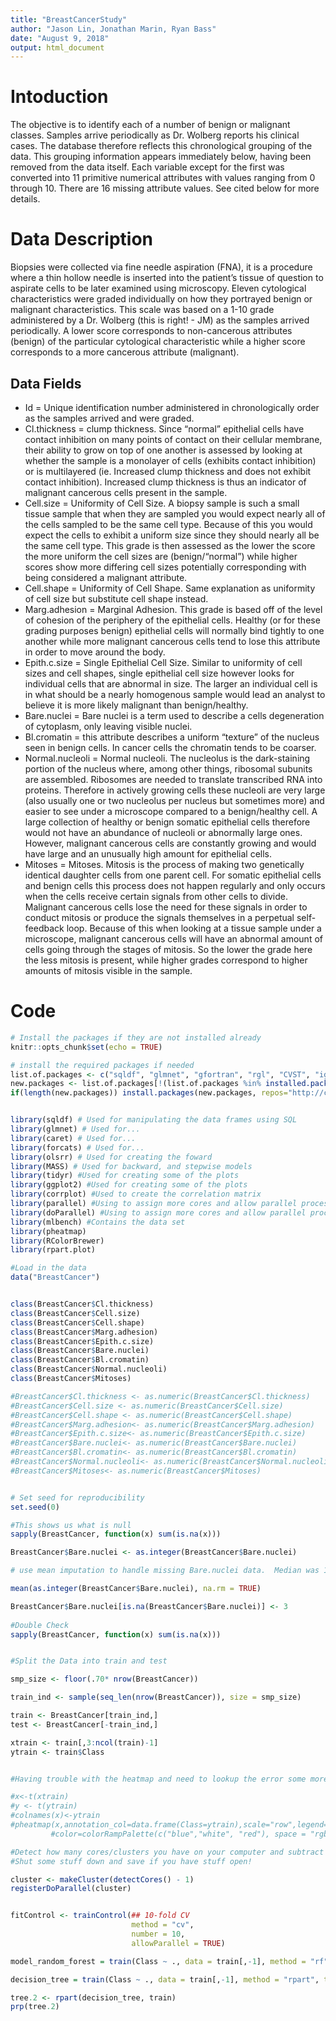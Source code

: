 ```yaml
---
title: "BreastCancerStudy"
author: "Jason Lin, Jonathan Marin, Ryan Bass"
date: "August 9, 2018"
output: html_document
---
```


# Intoduction

The objective is to identify each of a number of benign or malignant classes. Samples arrive periodically as Dr. Wolberg reports his clinical cases. The database therefore reflects this chronological grouping of the data. This grouping information appears immediately below, having been removed from the data itself. Each variable except for the first was converted into 11 primitive numerical attributes with values ranging from 0 through 10. There are 16 missing attribute values. See cited below for more details.



# Data Description

Biopsies were collected via fine needle aspiration (FNA), it is a procedure where a thin hollow needle is inserted into the patient's tissue of question to aspirate cells to be later examined using microscopy. Eleven cytological characteristics were graded individually on how they portrayed benign or malignant characteristics. This scale was based on a 1-10 grade administered by a Dr. Wolberg (this is right! - JM) as the samples arrived periodically. A lower score corresponds to non-cancerous attributes (benign) of the particular cytological characteristic while a higher score corresponds to a more cancerous attribute (malignant).

## Data Fields

* Id = Unique identification number administered in chronologically order as the samples arrived and were graded.
*	Cl.thickness = clump thickness. Since "normal" epithelial cells have contact inhibition on many points of contact on their cellular membrane, their ability to grow on top of one another is assessed by looking at whether the sample is a monolayer of cells (exhibits contact inhibition) or is multilayered (ie. Increased clump thickness and does not exhibit contact inhibition). Increased clump thickness is thus an indicator of malignant cancerous cells present in the sample.
*	Cell.size = Uniformity of Cell Size. A biopsy sample is such a small tissue sample that when they are sampled you would expect nearly all of the cells sampled to be the same cell type. Because of this you would expect the cells to exhibit a uniform size since they should nearly all be the same cell type. This grade is then assessed as the lower the score the more uniform the cell sizes are (benign/"normal") while higher scores show more differing cell sizes potentially corresponding with being considered a malignant attribute.
*	Cell.shape = Uniformity of Cell Shape. Same explanation as uniformity of cell size but substitute cell shape instead.
*	Marg.adhesion = Marginal Adhesion. This grade is based off of the level of cohesion of the periphery of the epithelial cells. Healthy (or for these grading purposes benign) epithelial cells will normally bind tightly to one another while more malignant cancerous cells tend to lose this attribute in order to move around the body.
*	Epith.c.size = Single Epithelial Cell Size. Similar to uniformity of cell sizes and cell shapes, single epithelial cell size however looks for individual cells that are abnormal in size. The larger an individual cell is in what should be a nearly homogenous sample would lead an analyst to believe it is more likely malignant than benign/healthy.
*	Bare.nuclei = Bare nuclei is a term used to describe a cells degeneration of cytoplasm, only leaving visible nuclei.
*	Bl.cromatin = this attribute describes a uniform "texture" of the nucleus seen in benign cells. In cancer cells the chromatin tends to be coarser.
*	Normal.nucleoli = Normal nucleoli. The nucleolus is the dark-staining portion of the nucleus where, among other things, ribosomal subunits are assembled. Ribosomes are needed to translate transcribed RNA into proteins. Therefore in actively growing cells these nucleoli are very large (also usually one or two nucleolus per nucleus but sometimes more) and easier to see under a microscope compared to a benign/healthy cell. A large collection of healthy or benign somatic epithelial cells therefore would not have an abundance of nucleoli or abnormally large ones. However, malignant cancerous cells are constantly growing and would have large and an unusually high amount for epithelial cells. 
*	Mitoses = Mitoses. Mitosis is the process of making two genetically identical daughter cells from one parent cell. For somatic epithelial cells and benign cells this process does not happen regularly and only occurs when the cells receive certain signals from other cells to divide. Malignant cancerous cells lose the need for these signals in order to conduct mitosis or produce the signals themselves in a perpetual self-feedback loop. Because of this when looking at a tissue sample under a microscope, malignant cancerous cells will have an abnormal amount of cells going through the stages of mitosis. So the lower the grade here the less mitosis is present, while higher grades correspond to higher amounts of mitosis visible in the sample.


# Code

```r

# Install the packages if they are not installed already
knitr::opts_chunk$set(echo = TRUE)

# install the required packages if needed
list.of.packages <- c("sqldf", "glmnet", "gfortran", "rgl", "CVST", "igraph", "recipes", "ggplot2", "caret", "forcats", "olsrr", "tidyr", "corrplot", "parallel", "doParallel", "mlbench" ,"pheatmap","RColorBrewer","rpart.plot")
new.packages <- list.of.packages[!(list.of.packages %in% installed.packages()[,"Package"])]
if(length(new.packages)) install.packages(new.packages, repos="http://cran.r-project.org")


library(sqldf) # Used for manipulating the data frames using SQL
library(glmnet) # Used for...
library(caret) # Used for...
library(forcats) # Used for...
library(olsrr) # Used for creating the foward
library(MASS) # Used for backward, and stepwise models
library(tidyr) #Used for creating some of the plots
library(ggplot2) #Used for creating some of the plots
library(corrplot) #Used to create the correlation matrix
library(parallel) #Using to assign more cores and allow parallel processing
library(doParallel) #Using to assign more cores and allow parallel processing
library(mlbench) #Contains the data set
library(pheatmap)
library(RColorBrewer)
library(rpart.plot)

#Load in the data
data("BreastCancer")


class(BreastCancer$Cl.thickness)
class(BreastCancer$Cell.size)
class(BreastCancer$Cell.shape)
class(BreastCancer$Marg.adhesion)
class(BreastCancer$Epith.c.size)
class(BreastCancer$Bare.nuclei)
class(BreastCancer$Bl.cromatin)
class(BreastCancer$Normal.nucleoli)
class(BreastCancer$Mitoses)

#BreastCancer$Cl.thickness <- as.numeric(BreastCancer$Cl.thickness)
#BreastCancer$Cell.size <- as.numeric(BreastCancer$Cell.size)
#BreastCancer$Cell.shape <- as.numeric(BreastCancer$Cell.shape)
#BreastCancer$Marg.adhesion<- as.numeric(BreastCancer$Marg.adhesion)
#BreastCancer$Epith.c.size<- as.numeric(BreastCancer$Epith.c.size)
#BreastCancer$Bare.nuclei<- as.numeric(BreastCancer$Bare.nuclei)
#BreastCancer$Bl.cromatin<- as.numeric(BreastCancer$Bl.cromatin)
#BreastCancer$Normal.nucleoli<- as.numeric(BreastCancer$Normal.nucleoli)
#BreastCancer$Mitoses<- as.numeric(BreastCancer$Mitoses)


# Set seed for reproducibility
set.seed(0)

#This shows us what is null
sapply(BreastCancer, function(x) sum(is.na(x)))

BreastCancer$Bare.nuclei <- as.integer(BreastCancer$Bare.nuclei)

# use mean imputation to handle missing Bare.nuclei data.  Median was 1

mean(as.integer(BreastCancer$Bare.nuclei), na.rm = TRUE)

BreastCancer$Bare.nuclei[is.na(BreastCancer$Bare.nuclei)] <- 3
  
#Double Check
sapply(BreastCancer, function(x) sum(is.na(x)))


#Split the Data into train and test

smp_size <- floor(.70* nrow(BreastCancer))

train_ind <- sample(seq_len(nrow(BreastCancer)), size = smp_size)

train <- BreastCancer[train_ind,]
test <- BreastCancer[-train_ind,]

xtrain <- train[,3:ncol(train)-1]
ytrain <- train$Class


#Having trouble with the heatmap and need to lookup the error some more

#x<-t(xtrain)
#y <- t(ytrain)
#colnames(x)<-ytrain
#pheatmap(x,annotation_col=data.frame(Class=ytrain),scale="row",legend=T,
         #color=colorRampPalette(c("blue","white", "red"), space = "rgb")(100))

#Detect how many cores/clusters you have on your computer and subtract 1 for your OS and stuff
#Shut some stuff down and save if you have stuff open! 

cluster <- makeCluster(detectCores() - 1) 
registerDoParallel(cluster)


fitControl <- trainControl(## 10-fold CV
                           method = "cv",
                           number = 10,
                           allowParallel = TRUE)

model_random_forest = train(Class ~ ., data = train[,-1], method = "rf", trControl = fitControl)

decision_tree = train(Class ~ ., data = train[,-1], method = "rpart", trControl = fitControl)

tree.2 <- rpart(decision_tree, train)
prp(tree.2)



```


